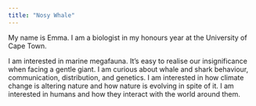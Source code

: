 ```yaml
---
title: "Nosy Whale"
---
```


My name is Emma. I am a biologist in my honours year at the University of Cape Town.

I am interested in marine megafauna. It's easy to realise our insignificance when facing a gentle giant. I am curious about whale and shark behaviour, communication, distribution, and genetics. I am interested in how climate change is altering nature and how nature is evolving in spite of it. I am interested in humans and how they interact with the world around them.
